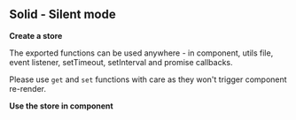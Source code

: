 



<Meta title="Solid/Silent mode" parameters={defaultDocParams()} />

<Installation />

## Solid - Silent mode

**Create a store**

The exported functions can be used anywhere - in component, utils file, event listener, setTimeout, setInterval and promise callbacks.

Please use `get` and `set` functions with care as they won't trigger component re-render.

<CodeView
	componentName="SolidStoreSilentMode"
	jsContent={StoreJsContent}
	tsContent={StoreTsContent}
/>

**Use the store in component**

<CodeView
	componentName="SolidSilentMode"
	jsContent={ComponentJsContent}
	tsContent={ComponentTsContent}
/>
